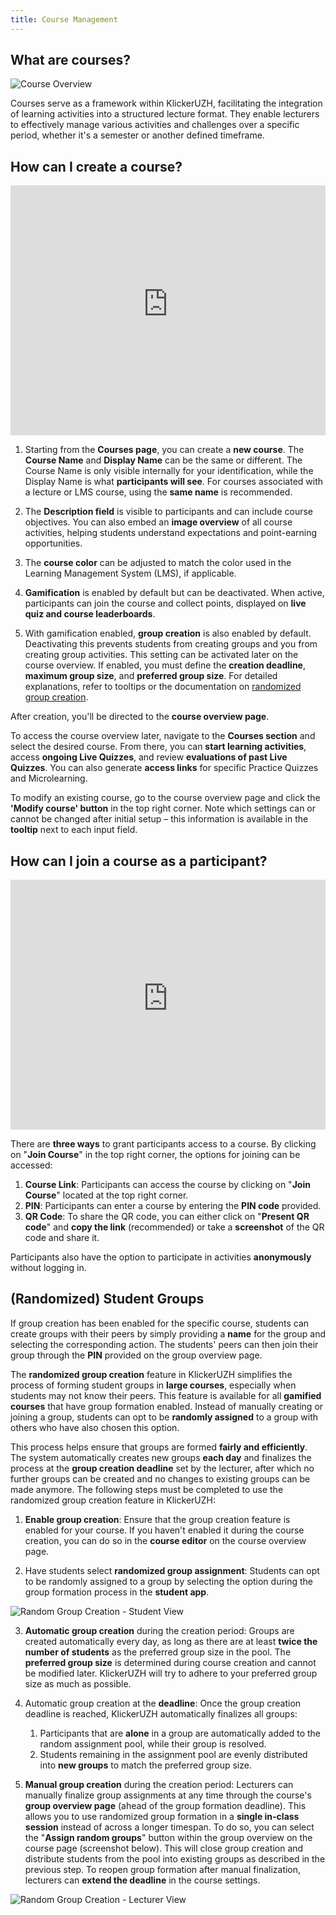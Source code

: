 ```yaml
---
title: Course Management
---
```


## What are courses?

![Course Overview](/img_v3/course.png)

Courses serve as a framework within KlickerUZH, facilitating the integration of learning activities into a structured lecture format. They enable lecturers to effectively manage various activities and challenges over a specific period, whether it's a semester or another defined timeframe.

## How can I create a course?

<iframe
  id="kmsembed-0_5uymof4i"
  width="100%"
  height="400"
  src="https://uzh.mediaspace.cast.switch.ch/embed/secure/iframe/entryId/0_5uymof4i/uiConfId/23448425/st/0"
  class="kmsembed"
  allowfullscreen
  webkitallowfullscreen
  mozAllowFullScreen
  allow="autoplay *; fullscreen *; encrypted-media *"
  referrerPolicy="no-referrer-when-downgrade"
  sandbox="allow-downloads allow-forms allow-same-origin allow-scripts allow-top-navigation allow-pointer-lock allow-popups allow-modals allow-orientation-lock allow-popups-to-escape-sandbox allow-presentation allow-top-navigation-by-user-activation"
  frameborder="0"
  title="KlickerUZH - Course Preparation"
></iframe>

1. Starting from the **Courses page**, you can create a **new course**. The **Course Name** and **Display Name** can be the same or different. The Course Name is only visible internally for your identification, while the Display Name is what **participants will see**. For courses associated with a lecture or LMS course, using the **same name** is recommended.

2. The **Description field** is visible to participants and can include course objectives. You can also embed an **image overview** of all course activities, helping students understand expectations and point-earning opportunities.

3. The **course color** can be adjusted to match the color used in the Learning Management System (LMS), if applicable.

4. **Gamification** is enabled by default but can be deactivated. When active, participants can join the course and collect points, displayed on **live quiz and course leaderboards**.

5. With gamification enabled, **group creation** is also enabled by default. Deactivating this prevents students from creating groups and you from creating group activities. This setting can be activated later on the course overview. If enabled, you must define the **creation deadline**, **maximum group size**, and **preferred group size**. For detailed explanations, refer to tooltips or the documentation on [randomized group creation](/tutorials/course_management/#randomized-student-groups).

After creation, you'll be directed to the **course overview page**.

To access the course overview later, navigate to the **Courses section** and select the desired course. From there, you can **start learning activities**, access **ongoing Live Quizzes**, and review **evaluations of past Live Quizzes**. You can also generate **access links** for specific Practice Quizzes and Microlearning.

To modify an existing course, go to the course overview page and click the **'Modify course' button** in the top right corner. Note which settings can or cannot be changed after initial setup – this information is available in the **tooltip** next to each input field.

## How can I join a course as a participant?

<iframe
  id="kmsembed-0_12mphyu5"
  width="100%"
  height="400"
  src="https://uzh.mediaspace.cast.switch.ch/embed/secure/iframe/entryId/0_12mphyu5/uiConfId/23448425/st/0"
  class="kmsembed"
  allowfullscreen
  webkitallowfullscreen
  mozAllowFullScreen
  allow="autoplay *; fullscreen *; encrypted-media *"
  referrerPolicy="no-referrer-when-downgrade"
  sandbox="allow-downloads allow-forms allow-same-origin allow-scripts allow-top-navigation allow-pointer-lock allow-popups allow-modals allow-orientation-lock allow-popups-to-escape-sandbox allow-presentation allow-top-navigation-by-user-activation"
  frameborder="0"
  title="KlickerUZH - Join Course"
></iframe>

There are **three ways** to grant participants access to a course. By clicking on "**Join Course**" in the top right corner, the options for joining can be accessed:

1. **Course Link**: Participants can access the course by clicking on "**Join Course**" located at the top right corner.
2. **PIN**: Participants can enter a course by entering the **PIN code** provided.
3. **QR Code**: To share the QR code, you can either click on "**Present QR code**" and **copy the link** (recommended) or take a **screenshot** of the QR code and share it.

Participants also have the option to participate in activities **anonymously** without logging in.

## (Randomized) Student Groups

If group creation has been enabled for the specific course, students can create groups with their peers by simply providing a **name** for the group and selecting the corresponding action. The students' peers can then join their group through the **PIN** provided on the group overview page.

The **randomized group creation** feature in KlickerUZH simplifies the process of forming student groups in **large courses**, especially when students may not know their peers. This feature is available for all **gamified courses** that have group formation enabled. Instead of manually creating or joining a group, students can opt to be **randomly assigned** to a group with others who have also chosen this option.

This process helps ensure that groups are formed **fairly and efficiently**. The system automatically creates new groups **each day** and finalizes the process at the **group creation deadline** set by the lecturer, after which no further groups can be created and no changes to existing groups can be made anymore. The following steps must be completed to use the randomized group creation feature in KlickerUZH:

1. **Enable group creation**: Ensure that the group creation feature is enabled for your course. If you haven't enabled it during the course creation, you can do so in the **course editor** on the course overview page.

2. Have students select **randomized group assignment**: Students can opt to be randomly assigned to a group by selecting the option during the group formation process in the **student app**.

![Random Group Creation - Student View](/img_v3/17_random_groups_student.png)

3. **Automatic group creation** during the creation period: Groups are created automatically every day, as long as there are at least **twice the number of students** as the preferred group size in the pool. The **preferred group size** is determined during course creation and cannot be modified later. KlickerUZH will try to adhere to your preferred group size as much as possible.

4. Automatic group creation at the **deadline**: Once the group creation deadline is reached, KlickerUZH automatically finalizes all groups:

   1. Participants that are **alone** in a group are automatically added to the random assignment pool, while their group is resolved.
   2. Students remaining in the assignment pool are evenly distributed into **new groups** to match the preferred group size.

5. **Manual group creation** during the creation period: Lecturers can manually finalize group assignments at any time through the course's **group overview page** (ahead of the group formation deadline). This allows you to use randomized group formation in a **single in-class session** instead of across a longer timespan. To do so, you can select the "**Assign random groups**" button within the group overview on the course page (screenshot below). This will close group creation and distribute students from the pool into existing groups as described in the previous step. To reopen group formation after manual finalization, lecturers can **extend the deadline** in the course settings.

![Random Group Creation - Lecturer View](/img_v3/18_random_groups_lecturer.png)
